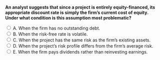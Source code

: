 ::: {.question-block}

<form onsubmit="event.preventDefault(); checkAnswer('module4_mcq_q99')" data-correct-answer="D">
  <strong style="display: block;">
  An analyst suggests that since a project is entirely equity-financed, its appropriate discount rate is simply the firm’s current cost of equity. Under what condition is this assumption most problematic?
  </strong>

  <label><input type="radio" name="module4_mcq_q99" value="A"> A. When the firm has no outstanding debt.</label><br>
  <label><input type="radio" name="module4_mcq_q99" value="B"> B. When the risk-free rate is volatile.</label><br>
  <label><input type="radio" name="module4_mcq_q99" value="C"> C. When the project has the same risk as the firm’s existing assets.</label><br>
  <label><input type="radio" name="module4_mcq_q99" value="D"> D. When the project’s risk profile differs from the firm’s average risk.</label><br>
  <label><input type="radio" name="module4_mcq_q99" value="E"> E. When the firm pays dividends rather than reinvesting earnings.</label><br>
</form>

<div id="feedback-module4_mcq_q99" class="feedback" data-status="" style="display:none;">
✅ Correct: D. Using the firm’s cost of equity assumes the project has the same systematic risk as the firm. If risks differ, the discount rate must be adjusted.
</div>

:::
